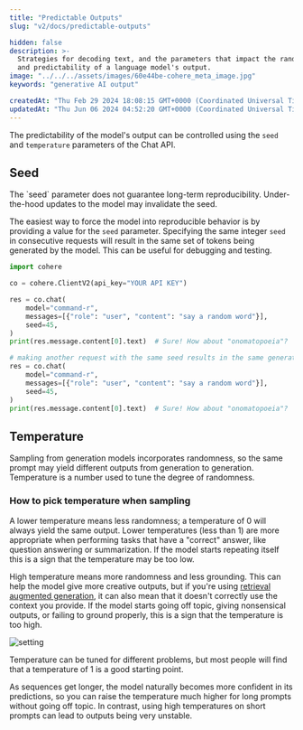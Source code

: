 ```yaml
---
title: "Predictable Outputs"
slug: "v2/docs/predictable-outputs"

hidden: false 
description: >-
  Strategies for decoding text, and the parameters that impact the randomness
  and predictability of a language model's output.
image: "../../../assets/images/60e44be-cohere_meta_image.jpg"  
keywords: "generative AI output"

createdAt: "Thu Feb 29 2024 18:08:15 GMT+0000 (Coordinated Universal Time)"
updatedAt: "Thu Jun 06 2024 04:52:20 GMT+0000 (Coordinated Universal Time)"
---
```

The predictability of the model's output can be controlled using the `seed` and `temperature` parameters of the Chat API.

## Seed

<Info title="Note"> 
 The `seed` parameter does not guarantee long-term reproducibility. Under-the-hood updates to the model may invalidate the seed.
</Info>

The easiest way to force the model into reproducible behavior is by providing a value for the `seed` parameter. Specifying the same integer `seed` in consecutive requests will result in the same set of tokens being generated by the model. This can be useful for debugging and testing.

```python PYTHON
import cohere

co = cohere.ClientV2(api_key="YOUR API KEY")

res = co.chat(
    model="command-r",
    messages=[{"role": "user", "content": "say a random word"}],
    seed=45,
)
print(res.message.content[0].text)  # Sure! How about "onomatopoeia"?

# making another request with the same seed results in the same generated text
res = co.chat(
    model="command-r",
    messages=[{"role": "user", "content": "say a random word"}],
    seed=45,
)
print(res.message.content[0].text)  # Sure! How about "onomatopoeia"?
```

## Temperature

Sampling from generation models incorporates randomness, so the same prompt may yield different outputs from generation to generation. Temperature is a number used to tune the degree of randomness.

### How to pick temperature when sampling

A lower temperature means less randomness; a temperature of 0 will always yield the same output. Lower temperatures (less than 1) are more appropriate when performing tasks that have a "correct" answer, like question answering or summarization. If the model starts repeating itself this is a sign that the temperature may be too low.

High temperature means more randomness and less grounding. This can help the model give more creative outputs, but if you're using [retrieval augmented generation](/v2/docs/retrieval-augmented-generation-rag), it can also mean that it doesn't correctly use the context you provide. If the model starts going off topic, giving nonsensical outputs, or failing to ground properly, this is a sign that the temperature is too high.

<img src='../../../assets/images/775d949-Temperature_Visual_1.png' alt='setting' />

Temperature can be tuned for different problems, but most people will find that a temperature of 1 is a good starting point.

As sequences get longer, the model naturally becomes more confident in its predictions, so you can raise the temperature much higher for long prompts without going off topic. In contrast, using high temperatures on short prompts can lead to outputs being very unstable.